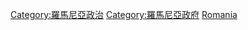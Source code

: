 {{Commonscat|International relations of Romania}}

[[Category:羅馬尼亞政治|Category:羅馬尼亞政治]]
[[Category:羅馬尼亞政府|Category:羅馬尼亞政府]]
[[Category:欧洲各国外交|Romania]]